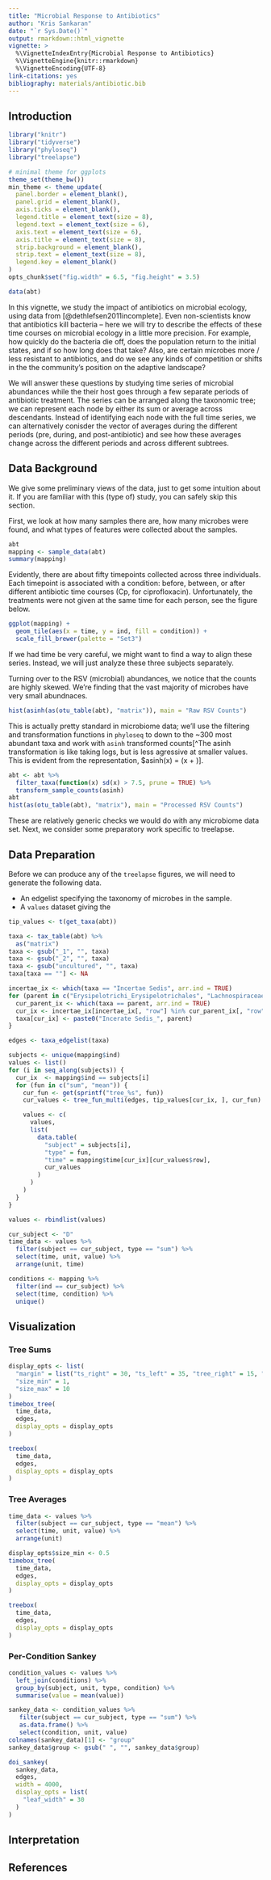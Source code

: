 ```yaml
---
title: "Microbial Response to Antibiotics"
author: "Kris Sankaran"
date: "`r Sys.Date()`"
output: rmarkdown::html_vignette
vignette: >
  %\VignetteIndexEntry{Microbial Response to Antibiotics}
  %\VignetteEngine{knitr::rmarkdown}
  %\VignetteEncoding{UTF-8}
link-citations: yes
bibliography: materials/antibiotic.bib
---
```


## Introduction ##


```r
library("knitr")
library("tidyverse")
library("phyloseq")
library("treelapse")

# minimal theme for ggplots
theme_set(theme_bw())
min_theme <- theme_update(
  panel.border = element_blank(),
  panel.grid = element_blank(),
  axis.ticks = element_blank(),
  legend.title = element_text(size = 8),
  legend.text = element_text(size = 6),
  axis.text = element_text(size = 6),
  axis.title = element_text(size = 8),
  strip.background = element_blank(),
  strip.text = element_text(size = 8),
  legend.key = element_blank()
)
opts_chunk$set("fig.width" = 6.5, "fig.height" = 3.5)

data(abt)
```

In this vignette, we study the impact of antibiotics on microbial ecology, using
data from [@dethlefsen2011incomplete]. Even non-scientists know that antibiotics
kill bacteria -- here we will try to describe the effects of these time courses
on microbial ecology in a little more precision. For example, how quickly do the
bacteria die off, does the population return to the initial states, and if so
how long does that take? Also, are certain microbes more / less resistant to
antibiotics, and do we see any kinds of competition or shifts in the the
community's position on the adaptive landscape?

We will answer these questions by studying time series of microbial abundances
while the their host goes through a few separate periods of antibiotic
treatment. The series can be arranged along the taxonomic tree; we can represent
each node by either its sum or average across descendants. Instead of
identifying each node with the full time series, we can alternatively conisder
the vector of averages during the different periods (pre, during, and
post-antibiotic) and see how these averages change across the different periods
and across different subtrees.

## Data Background ##

We give some preliminary views of the data, just to get some intuition about it.
If you are familiar with this (type of) study, you can safely skip this section.

First, we look at how many samples there are, how many microbes were found, and
what types of features were collected about the samples.

```r
abt
mapping <- sample_data(abt)
summary(mapping)
```

Evidently, there are about fifty timepoints collected across three individuals.
Each timepoint is associated with a condition: before, between, or after
different antibiotic time courses (Cp, for ciprofloxacin). Unfortunately, the
treatments were not given at the same time for each person, see the figure
below.

```r
ggplot(mapping) +
  geom_tile(aes(x = time, y = ind, fill = condition)) +
  scale_fill_brewer(palette = "Set3")
```

If we had time be very careful, we might want to find a way to align these
series. Instead, we will just analyze these three subjects separately.

Turning over to the RSV (microbial) abundances, we notice that the counts are
highly skewed. We're finding that the vast majority of microbes have very small
abundnaces.

```r
hist(asinh(as(otu_table(abt), "matrix")), main = "Raw RSV Counts")
```

This is actually pretty standard in microbiome data; we'll use the filtering and
transformation functions in `phyloseq` to down to the ~300 most abundant taxa
and work with `asinh` transformed counts[^The asinh transformation is like
taking logs, but is less agressive at smaller values. This is evident from the
representation, $asinh\left(x\right) = \log\left(x + \sqrt{1 + x^{t}}\right)].

```r
abt <- abt %>%
  filter_taxa(function(x) sd(x) > 7.5, prune = TRUE) %>%
  transform_sample_counts(asinh)
abt
hist(as(otu_table(abt), "matrix"), main = "Processed RSV Counts")
```

These are relatively generic checks we would do with any microbiome data set.
Next, we consider some preparatory work specific to treelapse.

## Data Preparation ##

Before we can produce any of the `treelapse` figures, we will need to generate
the following data.

* An edgelist specifying the taxonomy of microbes in the sample.
* A `values` dataset giving the

```r
tip_values <- t(get_taxa(abt))
```

```r
taxa <- tax_table(abt) %>%
  as("matrix")
taxa <- gsub("_1", "", taxa)
taxa <- gsub("_2", "", taxa)
taxa <- gsub("uncultured", "", taxa)
taxa[taxa == ""] <- NA

incertae_ix <- which(taxa == "Incertae Sedis", arr.ind = TRUE)
for (parent in c("Erysipelotrichi_Erysipelotrichales", "Lachnospiraceae", "Ruminococcaceae")) {
  cur_parent_ix <- which(taxa == parent, arr.ind = TRUE)
  cur_ix <- incertae_ix[incertae_ix[, "row"] %in% cur_parent_ix[, "row"], ]
  taxa[cur_ix] <- paste0("Incerate Sedis_", parent)
}

edges <- taxa_edgelist(taxa)
```

```r
subjects <- unique(mapping$ind)
values <- list()
for (i in seq_along(subjects)) {
  cur_ix  <- mapping$ind == subjects[i]
  for (fun in c("sum", "mean")) {
    cur_fun <- get(sprintf("tree_%s", fun))
    cur_values <- tree_fun_multi(edges, tip_values[cur_ix, ], cur_fun)

    values <- c(
      values,
      list(
        data.table(
          "subject" = subjects[i],
          "type" = fun,
          "time" = mapping$time[cur_ix][cur_values$row],
          cur_values
        )
      )
    )
  }
}

values <- rbindlist(values)
```

```r
cur_subject <- "D"
time_data <- values %>%
  filter(subject == cur_subject, type == "sum") %>%
  select(time, unit, value) %>%
  arrange(unit, time)
```

```r
conditions <- mapping %>%
  filter(ind == cur_subject) %>%
  select(time, condition) %>%
  unique()
```

## Visualization ##

### Tree Sums ###

```r
display_opts <- list(
  "margin" = list("ts_right" = 30, "ts_left" = 35, "tree_right" = 15, "tree_left" = 15),
  "size_min" = 1,
  "size_max" = 10
)
timebox_tree(
  time_data,
  edges,
  display_opts = display_opts
)
```

```r
treebox(
  time_data,
  edges,
  display_opts = display_opts
)
```

### Tree Averages ###

```r
time_data <- values %>%
  filter(subject == cur_subject, type == "mean") %>%
  select(time, unit, value) %>%
  arrange(unit)
```

```r
display_opts$size_min <- 0.5
timebox_tree(
  time_data,
  edges,
  display_opts = display_opts
)
```

```r
treebox(
  time_data,
  edges,
  display_opts = display_opts
)
```

### Per-Condition Sankey ###

```r
condition_values <- values %>%
  left_join(conditions) %>%
  group_by(subject, unit, type, condition) %>%
  summarise(value = mean(value))

sankey_data <- condition_values %>%
   filter(subject == cur_subject, type == "sum") %>%
   as.data.frame() %>%
   select(condition, unit, value)
colnames(sankey_data)[1] <- "group"
sankey_data$group <- gsub(" ", "", sankey_data$group)
```

```r
doi_sankey(
  sankey_data,
  edges,
  width = 4000,
  display_opts = list(
    "leaf_width" = 30
  )
)
```

## Interpretation ##

## References ##
